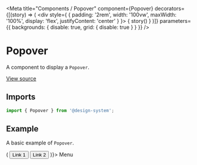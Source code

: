
<Meta
  title="Components / Popover"
  component={Popover}
  decorators={[(story) => (
    <div style={ { padding: '2rem', width: '100vw', maxWidth: '100%', display: 'flex', justifyContent: 'center' } }>
      { story() }
    </div>
  )]}
  parameters={{ backgrounds: { disable: true, grid: { disable: true } } }}
/>

# Popover

A component to display a `Popover`.

[View source](https://github.com/actarian/design-system/tree/main/src/@components/popover)

## Imports

```js
import { Popover } from '@design-system';
```

<!--
## Props

<ArgsTable of={PopoverProps} />
-->

## Example

A basic example of `Popover`.

<Canvas>
  <Story name="default">
    <Popover content={() => (
      <Nav.Col>
        <NavLink href="#link-1">
          <Button variant="nav" as="a">Link 1</Button>
        </NavLink>
        <NavLink href="#link-2">
          <Button variant="nav" as="a">Link 2</Button>
        </NavLink>
      </Nav.Col>
    )}>
      Menu
    </Popover>
  </Story>
</Canvas>
